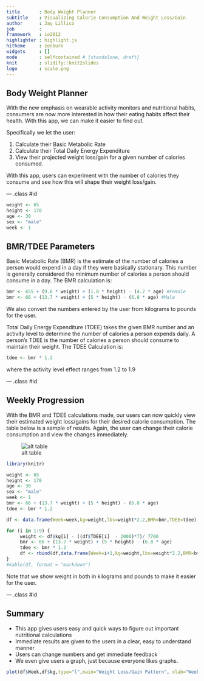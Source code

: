 ```yaml
---
title       : Body Weight Planner
subtitle    : Visualizing Calorie Consumption And Weight Loss/Gain
author      : Jay Lillico
job         : 
framework   : io2012
highlighter : highlight.js
hitheme     : zenburn
widgets     : [] 
mode        : selfcontained # {standalone, draft}
knit        : slidify::knit2slides
logo        : scale.png     
---
```


## Body Weight Planner

With the new emphasis on wearable activity monitors and nutritional habits, consumers are now more interested in how their eating habits affect their health.  With this app, we can make it easier to find out.

Specifically we let the user:

1. Calculate their Basic Metabolic Rate
2. Calculate their Total Daily Energy Expenditure
3. View their projected weight loss/gain for a given number of calories consumed.

With this app, users can experiment with the number of calories they consume and see how this will shape their weight loss/gain.

--- .class #id

```r
weight <- 65
height <- 170
age <- 30
sex <- "male"
week <- 1
```

## BMR/TDEE Parameters

Basic Metabolic Rate (BMR) is the estimate of the number of calories a person would expend in a day if they were basically stationary.  This number is generally considered the minimum number of calories a person should consume in a day. The BMR calculation is: 

```r
bmr <- 655 + (9.6 * weight) + (1.8 * height) - (4.7 * age) #Female
bmr <- 66 + (13.7 * weight) + (5 * height) - (6.8 * age) #Male
```

We also convert the numbers entered by the user from kilograms to pounds for the user.

Total Daily Energy Expenditure (TDEE) takes the given BMR number and an activity level to determine the number of calories a person expends daily.  A person's TDEE is the number of calories a person should consume to maintain their weight. The TDEE Calculation is:

```r
tdee <- bmr * 1.2
```

where the activity level effect ranges from 1.2 to 1.9

--- .class #id 

## Weekly Progression

With the BMR and TDEE calculations made, our users can now quickly view their estimated weight loss/gains for their desired calorie consumption.  The table below is a sample of results.  Again, the user can change their calorie consumption and view the changes immediately.

![alt table](assets/img/tdee.png)

```r
library(knitr)

weight <- 65
height <- 170
age <- 30
sex <- "male"
week <- 1
bmr <- 66 + (13.7 * weight) + (5 * height) - (6.8 * age)
tdee <- bmr * 1.2

df <- data.frame(Week=week,kg=weight,lbs=weight*2.2,BMR=bmr,TDEE=tdee)

for (i in 1:9) {
     weight <- df$kg[i] - ((df$TDEE[i]  - 2000)*7)/ 7700
     bmr <- 66 + (13.7 * weight) + (5 * height) - (6.8 * age)
     tdee <- bmr * 1.2
     df <- rbind(df,data.frame(Week=i+1,kg=weight,lbs=weight*2.2,BMR=bmr,TDEE=tdee))
}
#kable(df, format = "markdown")
```

Note that we show weight in both in kilograms and pounds to make it easier for the user.

--- .class #id 

## Summary

* This app gives users easy and quick ways to figure out important nutritional calculations
* Immediate results are given to the users in a clear, easy to understand manner
* Users can change numbers and get immediate feedback
* We even give users a graph, just because everyone likes graphs.

```r
plot(df$Week,df$kg,type="l",main="Weight Loss/Gain Pattern", xlab="Week", ylab="Weight(kg)",col="red",lwd="2")
```
